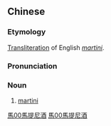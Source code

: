 {{also|马提尼酒}}
==Chinese==
{{zh-forms|s=马提尼酒|type=31}}

===Etymology===
[[transliteration|Transliteration]] of English ''[[martini]]''.

===Pronunciation===
{{zh-pron
|m=mǎtíníjiǔ
|cat=n
}}

===Noun===
{{zh-noun}}

# [[martini]]

[[Category:zh:Alcoholic beverages|馬00馬提尼酒]]
[[Category:Mandarin terms derived from English|馬00馬提尼酒]]